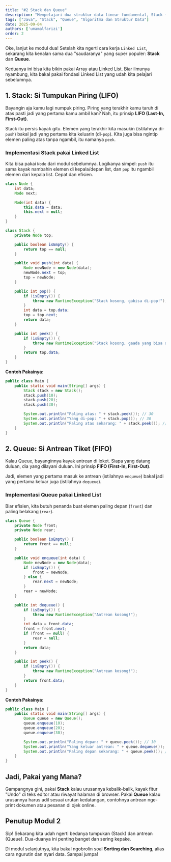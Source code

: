 ```yaml
---
title: "#2 Stack dan Queue"
description: "Mempelajari dua struktur data linear fundamental, Stack (LIFO) dan Queue (FIFO), dengan implementasi menggunakan Java dan Linked List."
tags: ["Java", "Stack", "Queue", "Algoritma dan Struktur Data"]
date: 2025-09-04
authors: ['umamalfarizi']
order: 2
---
```


Oke, lanjut ke modul dua! Setelah kita ngerti cara kerja `Linked List`, sekarang kita kenalan sama dua "saudaranya" yang super populer: **Stack** dan **Queue**.

Keduanya ini bisa kita bikin pakai Array atau Linked List. Biar ilmunya nyambung, kita bakal pakai fondasi Linked List yang udah kita pelajari sebelumnya.

## 1. Stack: Si Tumpukan Piring (LIFO)

Bayangin aja kamu lagi numpuk piring. Piring yang terakhir kamu taruh di atas pasti jadi yang pertama kamu ambil kan? Nah, itu prinsip **LIFO (Last-In, First-Out)**.

Stack itu persis kayak gitu. Elemen yang terakhir kita masukin (istilahnya di-`push`) bakal jadi yang pertama kita keluarin (di-`pop`). Kita juga bisa ngintip elemen paling atas tanpa ngambil, itu namanya `peek`.

### Implementasi Stack pakai Linked List

Kita bisa pakai `Node` dari modul sebelumnya. Logikanya simpel: `push` itu sama kayak nambahin elemen di kepala/depan list, dan `pop` itu ngambil elemen dari kepala list. Cepat dan efisien.

```java
class Node {
    int data;
    Node next;

    Node(int data) {
        this.data = data;
        this.next = null;
    }
}

class Stack {
    private Node top;

    public boolean isEmpty() {
        return top == null;
    }

    public void push(int data) {
        Node newNode = new Node(data);
        newNode.next = top;
        top = newNode;
    }

    public int pop() {
        if (isEmpty()) {
            throw new RuntimeException("Stack kosong, gabisa di-pop!");
        }
        int data = top.data;
        top = top.next;
        return data;
    }

    public int peek() {
        if (isEmpty()) {
            throw new RuntimeException("Stack kosong, gaada yang bisa diintip!");
        }
        return top.data;
    }
}
```

**Contoh Pakainya:**
```java
public class Main {
    public static void main(String[] args) {
        Stack stack = new Stack();
        stack.push(10);
        stack.push(20);
        stack.push(30);

        System.out.println("Paling atas: " + stack.peek()); // 30
        System.out.println("Yang di-pop: " + stack.pop()); // 30
        System.out.println("Paling atas sekarang: " + stack.peek()); // 20
    }
}
```

## 2. Queue: Si Antrean Tiket (FIFO)

Kalau Queue, bayanginnya kayak antrean di loket. Siapa yang datang duluan, dia yang dilayani duluan. Ini prinsip **FIFO (First-In, First-Out)**.

Jadi, elemen yang pertama masuk ke antrean (istilahnya `enqueue`) bakal jadi yang pertama keluar juga (istilahnya `dequeue`).

### Implementasi Queue pakai Linked List

Biar efisien, kita butuh penanda buat elemen paling depan (`front`) dan paling belakang (`rear`).

```java
class Queue {
    private Node front;
    private Node rear;

    public boolean isEmpty() {
        return front == null;
    }

    public void enqueue(int data) {
        Node newNode = new Node(data);
        if (isEmpty()) {
            front = newNode;
        } else {
            rear.next = newNode;
        }
        rear = newNode;
    }

    public int dequeue() {
        if (isEmpty()) {
            throw new RuntimeException("Antrean kosong!");
        }
        int data = front.data;
        front = front.next;
        if (front == null) {
            rear = null;
        }
        return data;
    }

    public int peek() {
        if (isEmpty()) {
            throw new RuntimeException("Antrean kosong!");
        }
        return front.data;
    }
}
```

**Contoh Pakainya:**
```java
public class Main {
    public static void main(String[] args) {
        Queue queue = new Queue();
        queue.enqueue(10);
        queue.enqueue(20);
        queue.enqueue(30);

        System.out.println("Paling depan: " + queue.peek()); // 10
        System.out.println("Yang keluar antrean: " + queue.dequeue()); // 10
        System.out.println("Paling depan sekarang: " + queue.peek()); // 20
    }
}
```

## Jadi, Pakai yang Mana?

Gampangnya gini, pakai **Stack** kalau urusannya kebalik-balik, kayak fitur "Undo" di teks editor atau riwayat halaman di browser. Pakai **Queue** kalau urusannya harus adil sesuai urutan kedatangan, contohnya antrean nge-print dokumen atau pesanan di ojek online.

## Penutup Modul 2

Sip! Sekarang kita udah ngerti bedanya tumpukan (Stack) dan antrean (Queue). Dua-duanya ini penting banget dan sering kepake.

Di modul selanjutnya, kita bakal ngobrolin soal **Sorting dan Searching**, alias cara ngurutin dan nyari data. Sampai jumpa!
